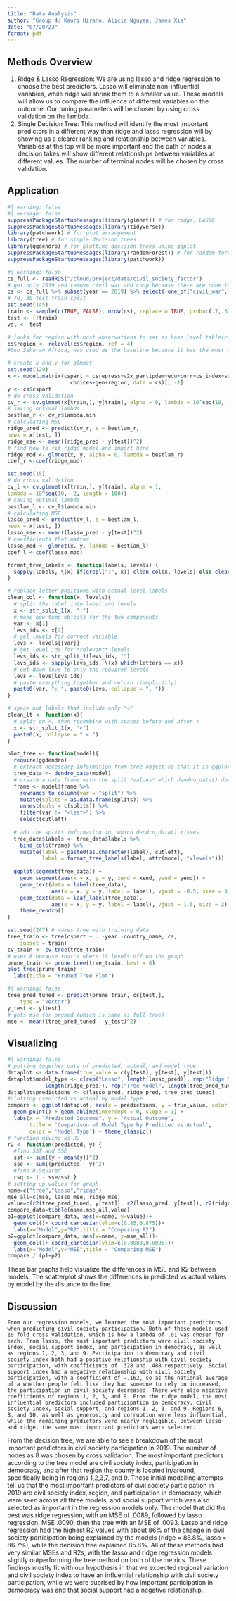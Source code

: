 ```yaml
---
title: "Data Analysis"
author: "Group 4: Kaori Hirano, Alicia Nguyen, James Xia"
date: "07/20/23"
format: pdf
---
```

## Methods Overview
1) Ridge & Lasso Regression: We are using lasso and ridge regression to choose the best predictors. Lasso will eliminate non-influential variables, while ridge will shrink them to a smaller value. These models will allow us to compare the influence of different variables on the outcome. Our tuning parameters will be chosen by using cross validation on the lambda. 
2) Single Decision Tree: This method will identify the most important predictors in a different way than ridge and lasso regression will by showing us a clearer ranking and relationship between variables. Variables at the top will be more important and the path of nodes a decision takes will show different relationships between variables at different values. The number of terminal nodes will be chosen by cross validation.  

## Application
```r
#| warning: false
#| message: false
suppressPackageStartupMessages(library(glmnet)) # for ridge, LASSO
suppressPackageStartupMessages(library(tidyverse))
library(patchwork) # for plot arrangement
library(tree) # for simple decision trees
library(ggdendro) # for plotting decision trees using ggplot
suppressPackageStartupMessages(library(randomForest)) # for random forests
suppressPackageStartupMessages(library(patchwork))
```
```r
#| warning: false 
cs_full <- readRDS("/cloud/project/data/civil_society_factor")
# get only 2019 and remove civil war and coup because there are none in 2019
cs <- cs_full %>% subset(year == 2019) %>% select(-one_of("civil_war", "coup")) %>% drop_na()
# 70, 30 test train split
set.seed(145)
train <- sample(c(TRUE, FALSE), nrow(cs), replace = TRUE, prob=c(.7,.3))
test <- (!train)
val <- test
```
```r
# looks for region with most observations to set as base level table(cs$region)
cs$region <- relevel(cs$region, ref = 4)
#Sub Saharan Africa, was used as the baseline because it has the most observations. 
```
```r
# create x and y for glmnet
set.seed(129)
x <- model.matrix(cspart ~ csrepress+v2x_partipdem+edu+corr+cs_index+social_support+
                    choices+gen+region, data = cs)[, -1]
y <- cs$cspart
# do cross validation
cv_r <- cv.glmnet(x[train,], y[train], alpha = 0, lambda = 10^seq(10, -2, length = 100))
# saving optimal lambda
bestlam_r <- cv_r$lambda.min
# calculating MSE
ridge_pred <- predict(cv_r, s = bestlam_r,
newx = x[test, ])
ridge_mse <- mean((ridge_pred - y[test])^2)
# find how to fit ridge model and import here
ridge_mod <- glmnet(x, y, alpha = 0, lambda = bestlam_r)
coef_r <-coef(ridge_mod)
```
```r
set.seed(18)
# do cross validation
cv_l <- cv.glmnet(x[train,], y[train], alpha = 1,
lambda = 10^seq(10, -2, length = 100))
# saving optimal lambda
bestlam_l <- cv_l$lambda.min
# calculating MSE
lasso_pred <- predict(cv_l, s = bestlam_l,
newx = x[test, ])
lasso_mse <- mean((lasso_pred - y[test])^2)
# coefficients that matter
lasso_mod <- glmnet(x, y, lambda = bestlam_l)
coef_l <-coef(lasso_mod)
```
```r
format_tree_labels <- function(labels, levels) {
  sapply(labels, \(x) if(grepl(":", x)) clean_col(x, levels) else clean_lt(x))
} 

# replace letter positions with actual level labels
clean_col <- function(x, levels){
  # split the label into label and levels
  x <- str_split_1(x, ":")
  # make new temp objects for the two components
  var <- x[1]
  levs_ids <- x[2]
  # get levels for correct variable
  levs <- levels[[var]]
  # get level ids for *relevant* levels
  levs_ids <- str_split_1(levs_ids, "") 
  levs_ids <- sapply(levs_ids, \(x) which(letters == x))
  # cut down levs to only the required levels
  levs <- levs[levs_ids]
  # paste everything together and return (immplicitly)
  paste0(var, ": ", paste0(levs, collapse = ", "))
}

# space out labels that include only "<"
clean_lt <- function(x){
  # split on <, then recombine with spaces before and after <
  x <- str_split_1(x, "<")
  paste0(x, collapse = " < ")
}

plot_tree <- function(model){
  require(ggdendro)
  # extract necessary information from tree object so that it is ggplotable
  tree_data <- dendro_data(model)
  # create a data frame with the split *values* which dendro_data() doesn't extract
  frame <- model$frame %>%
    rownames_to_column(var = "split") %>%
    mutate(splits = as.data.frame(splits)) %>% 
    unnest(cols = c(splits)) %>% 
    filter(var != "<leaf>") %>% 
    select(cutleft)
  
  # add the splits information in, which dendro_data() misses
  tree_data$labels <- tree_data$labels %>% 
    bind_cols(frame) %>% 
    mutate(label = paste0(as.character(label), cutleft),
           label = format_tree_labels(label, attr(model, "xlevels")))
      
  ggplot(segment(tree_data)) +
    geom_segment(aes(x = x, y = y, xend = xend, yend = yend)) +
    geom_text(data = label(tree_data), 
              aes(x = x, y = y, label = label), vjust = -0.5, size = 3) +
    geom_text(data = leaf_label(tree_data), 
              aes(x = x, y = y, label = label), vjust = 1.5, size = 2) +
    theme_dendro()
}
```
```r
set.seed(247) # makes tree with training data
tree_train <- tree(cspart ~ . -year -country_name, cs,
    subset = train)
cv_train <- cv.tree(tree_train)
# uses 8 because that's where it levels off on the graph
prune_train <- prune.tree(tree_train, best = 8)
plot_tree(prune_train) + 
  labs(title = "Pruned Tree Plot")
```
```r
#| warning: false
tree_pred_tuned <- predict(prune_train, cs[test,],
    type = "vector")
y_test <- y[test]
# gets mse for pruned (which is same as full tree)
mse <- mean((tree_pred_tuned - y_test)^2)
```

## Visualizing
```r
#| warning: false
# putting together data of predicted, actual, and model type
dataplot <- data.frame(true_value = c(y[test], y[test], y[test]))
dataplot$model_type <- c(rep("Lasso", length(lasso_pred)), rep("Ridge Model", 
            length(ridge_pred)), rep("Tree Model", length(tree_pred_tuned)))
dataplot$predictions <- c(lasso_pred, ridge_pred, tree_pred_tuned)
#plotting predicted vs actual by model type
compare <- ggplot(dataplot, aes(x = predictions, y = true_value, color = model_type)) +
  geom_point() + geom_abline(intercept = 0, slope = 1) +
  labs(x = "Predicted Outcome", y = "Actual Outcome",
       title = 'Comparison of Model Type by Predicted vs Actual', 
       color = 'Model Type') + theme_classic() 
# function giving us R2
r2 <- function(predicted, y) {
  #find SST and SSE
  sst <- sum((y - mean(y))^2)
  sse <- sum((predicted - y)^2)
  #find R-Squared
  rsq <- 1 - sse/sst }
# setting up values for graph
name=c("tree","lasso","ridge")
mse_all=c(mse, lasso_mse, ridge_mse)
value=c(r2(tree_pred_tuned, y[test]), r2(lasso_pred, y[test]), r2(ridge_pred, y[test]))
compare_data=tibble(name,mse_all,value)
p1=ggplot(compare_data, aes(x=name, y=value))+
  geom_col()+ coord_cartesian(ylim=c(0.85,0.875))+
  labs(x="Model",y="R2",title = "Comparing R2")
p2=ggplot(compare_data, aes(x=name, y=mse_all))+
  geom_col()+ coord_cartesian(ylim=c(0.0080,0.0095))+
  labs(x="Model",y="MSE",title = "Comparing MSE")
compare / (p1+p2)
```
These bar graphs help visualize the differences in MSE and R2 between models. The scatterplot shows the differences in predicted vs actual values by model by the distance to the line. 

## Discussion
    From our regression models, we learned the most important predictors when predicting civil society participation. Both of these models used 10 fold cross validation, which is how a lambda of .01 was chosen for each. From lasso, the most important predictors were civil society index, social support index, and participation in democracy, as well as regions 1, 2, 3, and 9. Participation in democracy and civil society index both had a positive relationship with civil society participation, with coefficients of .328 and .488 respectively. Social support index had a negative relationship with civil society participation, with a coefficient of -.162, so as the national average of a whether people felt like they had someone to rely on increased, the participation in civil society decreased. There were also negative coefficients of regions 1, 2, 3, and 9. From the ridge model, the most influential predictors included participation in democracy, civil society index, social support, and regions 1, 2, 3, and 9. Regions 6, 8, and 10, as well as generosity and corruption were less influential, while the remaining predictors were nearly negligible. Between lasso and ridge, the same most important predictors were selected.
   From the decision tree, we are able to see a breakdown of the most important predictors in civil society participation in 2019. The number of nodes as 8 was chosen by cross validation. The most important predictors according to the tree model are civil society index, participation in democracy, and after that region the county is located in/around, specifically being in regions 1,2,3,7, and 9. 
   These initial modelling attempts tell us that the most important predictors of civil society participation in 2019 are civil society index, region, and participation in democracy, which were seen across all three models, and social support which was also selected as important in the regression models only. The model that did the best was ridge regression, with an MSE of .0089, followed by lasso regression, MSE .0090, then the tree with an MSE of .0093. Lasso and ridge regression had the highest R2 values with about 86% of the change in civil society participation being explained by the models (ridge = 86.8%, lasso = 86.7%), while the decision tree explained 85.8%. All of these methods had very similar MSEs and R2s, with the lasso and ridge regression models slightly outperforming the tree method on both of the metrics. These findings mostly fit with our hypothesis in that we expected regional variation and civil society index to have an influential relationship with civil society participation, while we were suprised by how important participation in democracy was and that social support had a negative relationship. 

